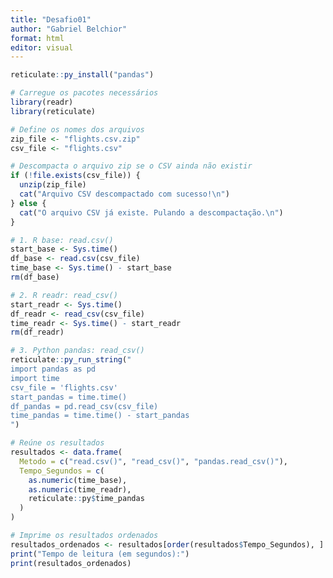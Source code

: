---
title: "Desafio01"
author: "Gabriel Belchior"
format: html
editor: visual
---

```{r}
reticulate::py_install("pandas")
```

```{r}
# Carregue os pacotes necessários
library(readr)
library(reticulate)

# Define os nomes dos arquivos
zip_file <- "flights.csv.zip"
csv_file <- "flights.csv"

# Descompacta o arquivo zip se o CSV ainda não existir
if (!file.exists(csv_file)) {
  unzip(zip_file)
  cat("Arquivo CSV descompactado com sucesso!\n")
} else {
  cat("O arquivo CSV já existe. Pulando a descompactação.\n")
}
```

```{r}
# 1. R base: read.csv()
start_base <- Sys.time()
df_base <- read.csv(csv_file)
time_base <- Sys.time() - start_base
rm(df_base)

# 2. R readr: read_csv()
start_readr <- Sys.time()
df_readr <- read_csv(csv_file)
time_readr <- Sys.time() - start_readr
rm(df_readr)

# 3. Python pandas: read_csv()
reticulate::py_run_string("
import pandas as pd
import time
csv_file = 'flights.csv'
start_pandas = time.time()
df_pandas = pd.read_csv(csv_file)
time_pandas = time.time() - start_pandas
")

# Reúne os resultados
resultados <- data.frame(
  Metodo = c("read.csv()", "read_csv()", "pandas.read_csv()"),
  Tempo_Segundos = c(
    as.numeric(time_base),
    as.numeric(time_readr),
    reticulate::py$time_pandas
  )
)

# Imprime os resultados ordenados
resultados_ordenados <- resultados[order(resultados$Tempo_Segundos), ]
print("Tempo de leitura (em segundos):")
print(resultados_ordenados)
```

